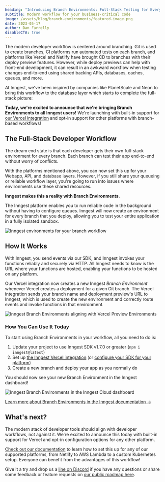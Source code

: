 ```yaml
---
heading: "Introducing Branch Environments: Full-Stack Testing for Every Branch with Inngest"
subtitle: Modern workflow for your business-critical code
image: /assets/blog/branch-environments/featured-image.png
date: 2023-05-17
author: Dan Farrelly
disableCTA: true
---
```


The modern developer workflow is centered around branching. Git is used to create branches, CI platforms run automated tests on each branch, and platforms like Vercel and Netlify have brought CD to branches with their deploy preview features. However, while deploy previews can help with front-end development, it can result in an awkward workflow when testing changes end-to-end using shared backing APIs, databases, caches, queues, and more.

At Inngest, we've been inspired by companies like PlanetScale and Neon to bring this workflow to the database layer which starts to complete the full-stack picture:

**Today, we're excited to announce that we're bringing Branch Environments to all Inngest users!** We're launching with built-in support for [our Vercel integration](https://vercel.com/integrations/inngest) and opt-in support for other platforms with branch-based workflows!

## The Full-Stack Developer Workflow

The dream end state is that each developer gets their own full-stack environment for every branch. Each branch can test their app end-to-end without worry of conflicts.

With the platforms mentioned above, you can now set this up for your Webapp, API, and database layers. However, if you still share your queueing or reliable workflow layer, you're going to run into issues where environments use these shared resources.

**Inngest makes this a reality with Branch Environments.**

The Inngest platform enables you to run reliable code in the background without having to configure queues. Inngest will now create an environment for every branch that you deploy, allowing you to test your entire application in a fully isolated sandbox.

![Inngest environments for your branch workflow](/assets/blog/branch-environments/branch-environments-sdlc.svg)

## How It Works

With Inngest, you send events via our SDK, and Inngest invokes your functions reliably and securely via HTTP. All Inngest needs to know is the URL where your functions are hosted, enabling your functions to be hosted on any platform.

Our Vercel integration now creates a new Inngest *Branch Environment* whenever Vercel creates a deployment for a given Git branch. The Vercel integration sends your branch name and deployment preview's URL to Inngest, which is used to create the new environment and correctly route events and invoke functions in that environment.

![Inngest Branch Environments aligning with Vercel Preview Environments](/assets/blog/inngest-announcement-april-2023/vercel-branch-envs.svg)

### How You Can Use It Today

To start using Branch Environments in your workflow, all you need to do is:

1. Update your project to use Inngest SDK v1.7.0 or greater (`npm i inngest@latest`)
2. Set up [the Inngest Vercel integration](https://vercel.com/integrations/inngest) (or [configure your SDK for your platform](/docs/platform/environments?ref=blog-branch-environments))
3. Create a new branch and deploy your app as you normally do

You should now see your new Branch Environment in the Inngest dashboard!

![Inngest Branch Environments in the Inngest Cloud dashboard](/assets/blog/branch-environments/branch-dropdown.png)

<a className="text-lg font-bold" href="/docs/platform/environments?ref=blog-branch-environments">
  Learn more about Branch Environments in the Inngest documentation →
</a>

## What's next?

The modern stack of developer tools should align with developer workflows, not against it. We're excited to announce this today with built-in support for Vercel and opt-in configuration options for any other platform.

[Check out our documentation](/docs/platform/environments?ref=blog-branch-environments) to learn how to set this up for any of our supported platforms, from Netlify to AWS Lambda to a custom Kubernetes setup. Everyone can benefit from the advantages of this workflow!

Give it a try and drop us a [line on Discord](https://www.inngest.com/discord) if you have any questions or share some feedback or feature requests on [our public roadmap here](http://roadmap.inngest.com/).